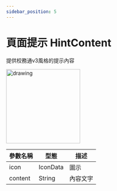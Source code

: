 ```yaml
---
sidebar_position: 5
---
```


# 頁面提示 HintContent

提供校務通v3風格的提示內容

 <img src="../../images/widgets/hint_content.jpg" alt="drawing" width="200"/>

| 參數名稱                         | 型態                             | 描述                             |
| ------------------------------- | ------------------------------- | ------------------------------- |
| icon | IconData | 圖示 |
| content | String | 內容文字 |